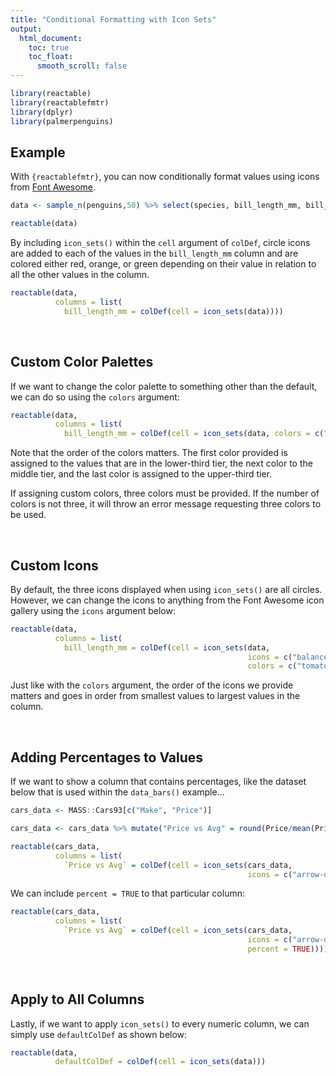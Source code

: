 ---
title: "Conditional Formatting with Icon Sets"
output:
  html_document:
    toc: true
    toc_float:
      smooth_scroll: false
---

```{r setup, include=FALSE}
library(reactable)
library(reactablefmtr)
library(dplyr)
library(palmerpenguins)
```

## Example

With `{reactablefmtr}`, you can now conditionally format values using icons from [Font Awesome](https://fontawesome.com/icons?d=gallery).

```{r, echo=TRUE}
data <- sample_n(penguins,50) %>% select(species, bill_length_mm, bill_depth_mm, flipper_length_mm, body_mass_g)

reactable(data)
```

By including `icon_sets()` within the `cell` argument of `colDef`, circle icons are added to each of the values in the `bill_length_mm` column and are colored either red, orange, or green depending on their value in relation to all the other values in the column.

```{r, echo=TRUE}
reactable(data,
          columns = list(
            bill_length_mm = colDef(cell = icon_sets(data))))
```

<br>

## Custom Color Palettes

If we want to change the color palette to something other than the default, we can do so using the `colors` argument:

```{r, echo=TRUE}
reactable(data,
          columns = list(
            bill_length_mm = colDef(cell = icon_sets(data, colors = c("tomato", "grey", "dodgerblue")))))
```

Note that the order of the colors matters. The first color provided is assigned to the values that are in the lower-third tier, the next color to the middle tier, and the last color is assigned to the upper-third tier. 

If assigning custom colors, three colors must be provided. If the number of colors is not three, it will throw an error message requesting three colors to be used.

<br>

## Custom Icons

By default, the three icons displayed when using `icon_sets()` are all circles. However, we can change the icons to anything from the Font Awesome icon gallery using the `icons` argument below:

```{r, echo=TRUE}
reactable(data,
          columns = list(
            bill_length_mm = colDef(cell = icon_sets(data, 
                                                     icons = c("balance-scale-left", "balance-scale", "balance-scale-right"),
                                                     colors = c("tomato", "grey", "dodgerblue")))))
```

Just like with the `colors` argument, the order of the icons we provide matters and goes in order from smallest values to largest values in the column.

<br>

## Adding Percentages to Values

If we want to show a column that contains percentages, like the dataset below that is used within the `data_bars()` example...

```{r, echo=TRUE}
cars_data <- MASS::Cars93[c("Make", "Price")]

cars_data <- cars_data %>% mutate("Price vs Avg" = round(Price/mean(Price)-1,2))

reactable(cars_data,
          columns = list(
            `Price vs Avg` = colDef(cell = icon_sets(cars_data, 
                                                     icons = c("arrow-down", "minus", "arrow-up")))))
```

We can include `percent = TRUE` to that particular column:

```{r, echo=TRUE}
reactable(cars_data,
          columns = list(
            `Price vs Avg` = colDef(cell = icon_sets(cars_data, 
                                                     icons = c("arrow-down", "minus", "arrow-up"),
                                                     percent = TRUE))))
```

<br>

## Apply to All Columns

Lastly, if we want to apply `icon_sets()` to every numeric column, we can simply use `defaultColDef` as shown below:

```{r, echo=TRUE}
reactable(data,
          defaultColDef = colDef(cell = icon_sets(data)))
```

